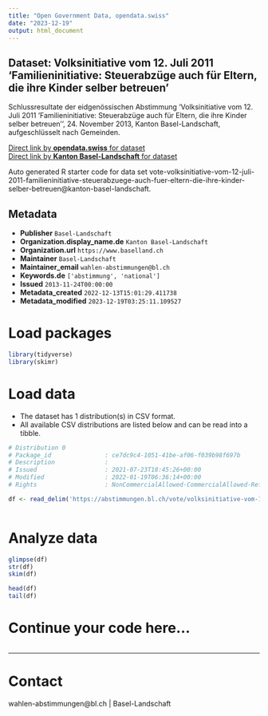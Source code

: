 ```yaml
---
title: "Open Government Data, opendata.swiss"
date: "2023-12-19"
output: html_document
---
```


## Dataset: Volksinitiative vom 12. Juli 2011 'Familieninitiative: Steuerabzüge auch für Eltern, die ihre Kinder selber betreuen'

Schlussresultate der eidgenössischen Abstimmung 'Volksinitiative vom 12. Juli 2011 'Familieninitiative: Steuerabzüge auch für Eltern, die ihre Kinder selber betreuen'', 24. November 2013, Kanton Basel-Landschaft, aufgeschlüsselt nach Gemeinden.

[Direct link by **opendata.swiss** for dataset](https://opendata.swiss/de/dataset/volksinitiative-vom-12-juli-2011-familieninitiative-steuerabzuge-auch-fur-eltern-die-ihre-kinde)<br>
[Direct link by **Kanton Basel-Landschaft** for dataset](https://abstimmungen.bl.ch/vote/volksinitiative-vom-12-juli-2011-familieninitiative-steuerabzuege-auch-fuer-eltern-die-ihre-kinder-selber-betreuen/data)

Auto generated R starter code for data set vote-volksinitiative-vom-12-juli-2011-familieninitiative-steuerabzuege-auch-fuer-eltern-die-ihre-kinder-selber-betreuen@kanton-basel-landschaft.

## Metadata

- **Publisher** `Basel-Landschaft`
- **Organization.display_name.de** `Kanton Basel-Landschaft`
- **Organization.url** `https://www.baselland.ch`
- **Maintainer** `Basel-Landschaft`
- **Maintainer_email** `wahlen-abstimmungen@bl.ch`
- **Keywords.de** `['abstimmung', 'national']`
- **Issued** `2013-11-24T00:00:00`
- **Metadata_created** `2022-12-13T15:01:29.411738`
- **Metadata_modified** `2023-12-19T03:25:11.109527`


# Load packages

```r

library(tidyverse)
library(skimr)

```

# Load data

-   The dataset has 1 distribution(s) in CSV format.
-   All available CSV distributions are listed below and can be read into a tibble.

```r

# Distribution 0
# Package_id               : ce7dc9c4-1051-41be-af06-f039b98f697b
# Description              : 
# Issued                   : 2021-07-23T18:45:26+00:00
# Modified                 : 2022-01-19T06:36:14+00:00
# Rights                   : NonCommercialAllowed-CommercialAllowed-ReferenceRequired

df <- read_delim('https://abstimmungen.bl.ch/vote/volksinitiative-vom-12-juli-2011-familieninitiative-steuerabzuege-auch-fuer-eltern-die-ihre-kinder-selber-betreuen/data-csv')



```

# Analyze data

```r

glimpse(df)
str(df)
skim(df)

head(df)
tail(df)

```

# Continue your code here...

```r

```

------------------------------------------------------------------------

# Contact

wahlen-abstimmungen@bl.ch | Basel-Landschaft
